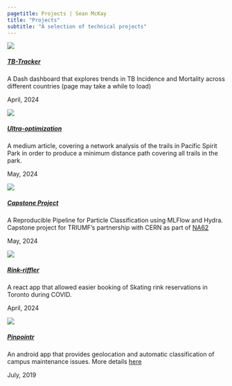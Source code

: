 ```yaml
---
pagetitle: Projects | Sean McKay
title: "Projects"
subtitle: "A selection of technical projects"
---
```



:::::: {.card}
:::: {.card-image}
[![](/img/tbtracker_logo.png)](https://dsci-532-2024-1-tbtracker.onrender.com/)
::::

:::: {.card-content}
##### [TB-Tracker](https://dsci-532-2024-1-tbtracker.onrender.com/)
A Dash dashboard that explores trends in TB Incidence and Mortality across different countries (page may take a while to load)

:::{.card-date}
April, 2024
:::
::::
::::::

:::::: {.card}
:::: {.card-image}
[![](/img/park.jpg)](https://medium.com/@sean.mckay.314/rural-chinese-postman-problem-ultra-optimization-using-networkx-and-osmnx-b245764db2b2)
::::

:::: {.card-content}
##### [Ultra-optimization](https://medium.com/@sean.mckay.314/rural-chinese-postman-problem-ultra-optimization-using-networkx-and-osmnx-b245764db2b2)
A medium article, covering a network analysis of the trails in Pacific Spirit Park in order to produce a minimum distance path covering all trails in the park.

:::{.card-date}
May, 2024
:::
::::
::::::

:::::: {.card}
:::: {.card-image}
[![](/img/penguino.jpg)](https://home.cern/science/experiments/na62)
::::

:::: {.card-content}
##### [Capstone Project](https://home.cern/science/experiments/na62)
A Reproducible Pipeline for Particle Classification using MLFlow and Hydra. 
Capstone project for TRIUMF's partnership with CERN as part of [NA62](https://home.cern/science/experiments/na62)

:::{.card-date}
May, 2024
:::
::::
::::::


:::::: {.card}
:::: {.card-image}
[![](/img/skate.png)](https://github.com/luceliu/rink-riffler/tree/main)
::::

:::: {.card-content}
##### [Rink-riffler](https://github.com/luceliu/rink-riffler/tree/main)
A react app that allowed easier booking of Skating rink reservations in Toronto during COVID.

:::{.card-date}
April, 2024
:::
::::
::::::




:::::: {.card}
:::: {.card-image}
[![](/img/pinpointrlogo-250x129.png)](https://github.com/kippmr/pinpointr)
::::

:::: {.card-content}
##### [Pinpointr](https://github.com/kippmr/pinpointr)
An android app that provides geolocation and automatic classification of campus maintenance issues.
More details [here](https://ecce.esri.ca/mac-blog/2019/07/03/pinpointr/)

:::{.card-date}
July, 2019
:::
::::
::::::


